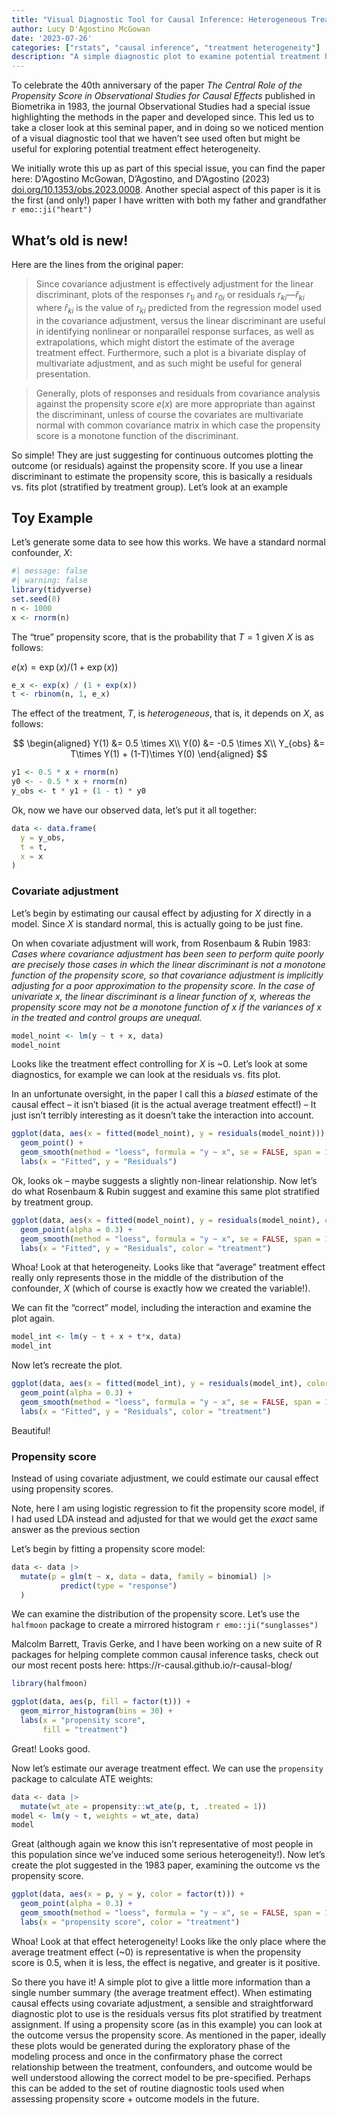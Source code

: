 ```yaml
---
title: "Visual Diagnostic Tool for Causal Inference: Heterogeneous Treatment Effects"
author: Lucy D'Agostino McGowan
date: '2023-07-26'
categories: ["rstats", "causal inference", "treatment heterogeneity"]
description: "A simple diagnostic plot to examine potential treatment heterogeneity -- what's old is new!"
---
```


To celebrate the 40th anniversary of the paper *The Central Role of the Propensity Score in Observational Studies for Causal Effects* published in Biometrika in 1983, the journal Observational Studies had a special issue highlighting the methods in the paper and developed since. This led us to take a closer look at this seminal paper, and in doing so we noticed mention of a visual diagnostic tool that we haven't see used often but might be useful for exploring potential treatment effect heterogeneity. 

::: {.column-margin}
We initially wrote this up as part of this special issue, you can find the paper here: D’Agostino McGowan, D’Agostino, and D’Agostino (2023) [doi.org/10.1353/obs.2023.0008](https://doi.org/10.1353/obs.2023.0008). Another special aspect of this paper is it is the first (and only!) paper I have written with both my father and grandfather `r emo::ji("heart")`
:::

## What's old is new!

Here are the lines from the original paper: 

> Since covariance adjustment is effectively adjustment for the linear discriminant, plots of the responses $r_{1i}$ and $r_{0i}$ or residuals $r_{ki} — \hat{r}_{ki}$ where $\hat{r}_{ki}$ is the value of $r_{ki}$ predicted from the regression model used in the covariance adjustment, versus the linear discriminant are useful in identifying nonlinear or nonparallel response surfaces, as well as extrapolations, which might distort the estimate of the average treatment effect. Furthermore, such a plot is a bivariate display of multivariate adjustment, and as such might be useful for general presentation.  

> Generally, plots of responses and residuals from covariance analysis against the propensity score $e(x)$ are more appropriate than against the discriminant, unless of course the covariates are multivariate normal with common covariance matrix in which case the propensity score is a monotone function of the discriminant. 

So simple! They are just suggesting for continuous outcomes plotting the outcome (or residuals) against the propensity score. If you use a linear discriminant to estimate the propensity score, this is basically a residuals vs. fits plot (stratified by treatment group). Let's look at an example

## Toy Example

Let's generate some data to see how this works. We have a standard normal confounder, $X$:

```r
#| message: false
#| warning: false
library(tidyverse)
set.seed(8)
n <- 1000
x <- rnorm(n)
```

The "true" propensity score, that is the probability that $T=1$ given $X$ is as follows:

$e(x) = \exp(x) / (1 + \exp(x))$

```r
e_x <- exp(x) / (1 + exp(x))
t <- rbinom(n, 1, e_x)
```

The effect of the treatment, $T$, is *heterogeneous*, that is, it depends on $X$, as follows:

$$
\begin{aligned}
Y(1) &= 0.5 \times X\\
Y(0) &= -0.5 \times X\\
Y_{obs} &= T\times Y(1) + (1-T)\times Y(0)
\end{aligned}
$$

```r
y1 <- 0.5 * x + rnorm(n)
y0 <- - 0.5 * x + rnorm(n)
y_obs <- t * y1 + (1 - t) * y0
```

Ok, now we have our observed data, let's put it all together:

```r
data <- data.frame(
  y = y_obs,
  t = t,
  x = x
)
```


### Covariate adjustment

Let's begin by estimating our causal effect by adjusting for $X$ directly in a model. Since $X$ is standard normal, this is actually going to be just fine.

::: {.column-margin}
On when covariate adjustment will work, from Rosenbaum & Rubin 1983: 
*Cases where covariance adjustment has been seen to perform quite poorly are precisely those cases in which the linear discriminant is not a monotone function of the propensity score, so that covariance adjustment is implicitly adjusting for a poor approximation to the propensity score. In the case of univariate $x$, the linear discriminant is a linear function of $x$, whereas the propensity score may not be a monotone function of $x$ if the variances of $x$ in the treated and control groups are unequal.*
:::

```r
model_noint <- lm(y ~ t + x, data)
model_noint
```

Looks like the treatment effect controlling for $X$ is ~0. Let's look at some diagnostics, for example we can look at the residuals vs. fits plot.

::: {.column-margin}
In an unfortunate oversight, in the paper I call this a *biased* estimate of the causal effect -- it isn't biased (it is the actual average treatment effect!) -- It just isn't terribly interesting as it doesn't take the interaction into account.
:::

```r
ggplot(data, aes(x = fitted(model_noint), y = residuals(model_noint))) + 
  geom_point() + 
  geom_smooth(method = "loess", formula = "y ~ x", se = FALSE, span = 1) + 
  labs(x = "Fitted", y = "Residuals")
```

Ok, looks ok -- maybe suggests a slightly non-linear relationship. Now let's do what Rosenbaum & Rubin suggest and examine this same plot stratified by treatment group.

```r
ggplot(data, aes(x = fitted(model_noint), y = residuals(model_noint), color = factor(t))) + 
  geom_point(alpha = 0.3) + 
  geom_smooth(method = "loess", formula = "y ~ x", se = FALSE, span = 1) + 
  labs(x = "Fitted", y = "Residuals", color = "treatment")
```

Whoa! Look at that heterogeneity. Looks like that "average" treatment effect really only represents those in the middle of the distribution of the confounder, $X$ (which of course is exactly how we created the variable!).

We can fit the "correct" model, including the interaction and examine the plot again.

```r
model_int <- lm(y ~ t + x + t*x, data)
model_int
```

Now let's recreate the plot.

```r
ggplot(data, aes(x = fitted(model_int), y = residuals(model_int), color = factor(t))) + 
  geom_point(alpha = 0.3) + 
  geom_smooth(method = "loess", formula = "y ~ x", se = FALSE, span = 1) + 
  labs(x = "Fitted", y = "Residuals", color = "treatment")
```

Beautiful! 

### Propensity score

Instead of using covariate adjustment, we could estimate our causal effect using propensity scores. 

::: {.column-margin}
Note, here I am using logistic regression to fit the propensity score model, if I had used LDA instead and adjusted for that we would get the *exact* same answer as the previous section
:::

Let's begin by fitting a propensity score model:

```r
data <- data |>
  mutate(p = glm(t ~ x, data = data, family = binomial) |>
           predict(type = "response")
  ) 
```


We can examine the distribution of the propensity score. Let's use the `halfmoon` package to create a mirrored histogram `r emo::ji("sunglasses")`

::: {.column-margin}
Malcolm Barrett, Travis Gerke, and I have been working on a new suite of R packages for helping complete common causal inference tasks, check out our most recent posts here: https://r-causal.github.io/r-causal-blog/
:::

```r
library(halfmoon)

ggplot(data, aes(p, fill = factor(t))) +
  geom_mirror_histogram(bins = 30) + 
  labs(x = "propensity score",
       fill = "treatment")
```

Great! Looks good. 

Now let's estimate our average treatment effect. We can use the `propensity` package to calculate ATE weights:

```r
data <- data |>
  mutate(wt_ate = propensity::wt_ate(p, t, .treated = 1))
model <- lm(y ~ t, weights = wt_ate, data)
model
```

Great (although again we know this isn't representative of most people in this population since we've induced some serious heterogeneity!). Now let's create the plot suggested in the 1983 paper, examining the outcome vs the propensity score.

```r
ggplot(data, aes(x = p, y = y, color = factor(t))) + 
  geom_point(alpha = 0.3) + 
  geom_smooth(method = "loess", formula = "y ~ x", se = FALSE, span = 1) + 
  labs(x = "propensity score", color = "treatment")
```

Whoa! Look at that effect heterogeneity! Looks like the only place where the average treatment effect (~0) is representative is when the propensity score is 0.5, when it is less, the effect is negative, and greater is it positive.

So there you have it! A simple plot to give a little more information than a single number summary (the average treatment effect). When estimating causal effects using covariate adjustment, a sensible and straightforward diagnostic plot to use is the residuals versus fits plot stratified by treatment assignment. If using a propensity score (as in this example) you can look at the outcome versus the propensity score. As mentioned in the paper, ideally these plots would be generated during the exploratory phase of the modeling process and once in the confirmatory phase the correct relationship between the treatment, confounders, and outcome would be well understood allowing the correct model to be pre-specified. Perhaps this can be added to the set of routine diagnostic tools used when assessing propensity score + outcome models in the future.

